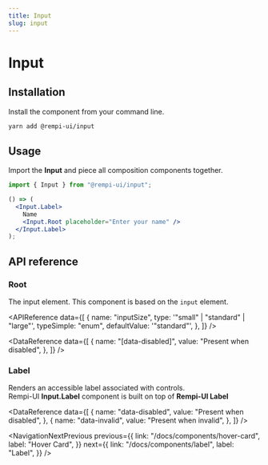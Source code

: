 ```yaml
---
title: Input
slug: input
---
```


# Input

<Description text="Captures user input." />

<SelectVersion />

<PreviewComponent name="input" />

## Installation

Install the component from your command line.

```bash
yarn add @rempi-ui/input
```

## Usage

Import the <strong>Input</strong> and piece all composition components together.

```jsx
import { Input } from "@rempi-ui/input";

() => (
  <Input.Label>
    Name
    <Input.Root placeholder="Enter your name" />
  </Input.Label>
);
```

## API reference

### Root

The input element. This component is based on the <code>input</code> element.

<APIReference
  data={[
    {
      name: "inputSize",
      type: '"small" | "standard" | "large"',
      typeSimple: "enum",
      defaultValue: '"standard"',
    },
  ]}
/>

<DataReference
  data={[
    {
      name: "[data-disabled]",
      value: "Present when disabled",
    },
  ]}
/>

### Label

Renders an accessible label associated with controls.<br />
Rempi-UI <strong>Input.Label</strong> component is built on top of <strong>Rempi-UI Label</strong>

<MoreInfo
  componentName="Rempi-UI Label"
  componentLink="/docs/components/label"
/>

<DataReference
  data={[
    {
      name: "data-disabled",
      value: "Present when disabled",
    },
    {
      name: "data-invalid",
      value: "Present when invalid",
    },
  ]}
/>

<NavigationNextPrevious
  previous={{
    link: "/docs/components/hover-card",
    label: "Hover Card",
  }}
  next={{
    link: "/docs/components/label",
    label: "Label",
  }}
/>

<EditThisPage url="components/en-US/input/1.0.0.mdx" />
